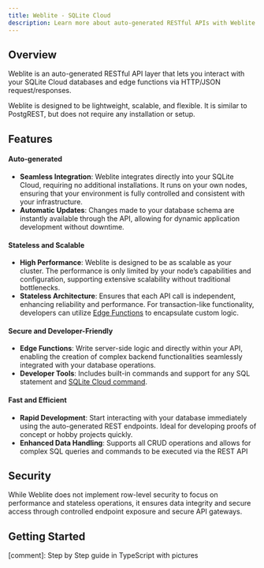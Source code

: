 ```yaml
---
title: Weblite - SQLite Cloud
description: Learn more about auto-generated RESTful APIs with Weblite in SQLite Cloud.
---
```


## Overview
Weblite is an auto-generated RESTful API layer that lets you interact with your SQLite Cloud databases and edge functions via HTTP/JSON request/responses.

Weblite is designed to be lightweight, scalable, and flexible. It is similar to PostgREST, but does not require any installation or setup.



## Features
#### Auto-generated
- **Seamless Integration**: Weblite integrates directly into your SQLite Cloud, requiring no additional installations. It runs on your own nodes, ensuring that your environment is fully controlled and consistent with your infrastructure.
- **Automatic Updates**: Changes made to your database schema are instantly available through the API, allowing for dynamic application development without downtime.

#### Stateless and Scalable
- **High Performance**: Weblite is designed to be as scalable as your cluster. The performance is only limited by your node’s capabilities and configuration, supporting extensive scalability without traditional bottlenecks.
- **Stateless Architecture**: Ensures that each API call is independent, enhancing reliability and performance. For transaction-like functionality, developers can utilize [Edge Functions](/introduction/edge_functions) to encapsulate custom logic.

#### Secure and Developer-Friendly
- **Edge Functions**: Write server-side logic and directly within your API, enabling the creation of complex backend functionalities seamlessly integrated with your database operations.
- **Developer Tools**: Includes built-in commands and support for any SQL statement and [SQLite Cloud command](https://docs.sqlitecloud.io/docs/commands).

#### Fast and Efficient
- **Rapid Development**: Start interacting with your database immediately using the auto-generated REST endpoints. Ideal for developing proofs of concept or hobby projects quickly.
- **Enhanced Data Handling**: Supports all CRUD operations and allows for complex SQL queries and commands to be executed via the REST API

## Security
While Weblite does not implement row-level security to focus on performance and stateless operations, it ensures data integrity and secure access through controlled endpoint exposure and secure API gateways.

## Getting Started
[comment]: Step by Step guide in TypeScript with pictures

